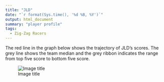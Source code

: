 ```yaml
---
title: "JLD"
date: "`r format(Sys.time(), '%d %B, %Y')`"
output: html_document
summary: "player profile"
tags:
  - Zig-Zag Racers
---
```


The red line in the graph below shows the trajectory of JLD's scores. The grey line shows the team median and the grey ribbon indicates the range from top five score to bottom five score.

![Image title](JLD.jpg)
